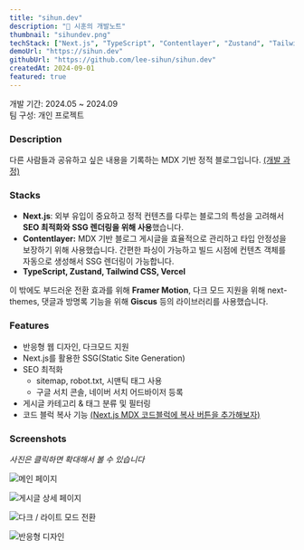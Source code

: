 ```yaml
---
title: "sihun.dev"
description: "💫 시훈의 개발노트"
thumbnail: "sihundev.png"
techStack: ["Next.js", "TypeScript", "Contentlayer", "Zustand", "Tailwind CSS", "Vercel"]
demoUrl: "https://sihun.dev"
githubUrl: "https://github.com/lee-sihun/sihun.dev"
createdAt: 2024-09-01
featured: true
---
```

개발 기간: 2024.05 ~ 2024.09  
팀 구성: 개인 프로젝트

### Description

 다른 사람들과 공유하고 싶은 내용을 기록하는 MDX 기반 정적 블로그입니다. [(개발 과정)](https://sihun.dev/blog/nextjs_mdx_blog)

### Stacks

- **Next.js**: 외부 유입이 중요하고 정적 컨텐츠를 다루는 블로그의 특성을 고려해서 **SEO 최적화와 SSG 렌더링을 위해 사용**했습니다.
- **Contentlayer:**  MDX 기반 블로그 게시글을 효율적으로 관리하고 타입 안정성을 보장하기 위해 사용했습니다. 간편한 파싱이 가능하고 빌드 시점에 컨텐츠 객체를 자동으로 생성해서 SSG 렌더링이 가능합니다.
- **TypeScript, Zustand, Tailwind CSS, Vercel**

 이 밖에도 부드러운 전환 효과를 위해 **Framer Motion**, 다크 모드 지원을 위해 next-themes, 댓글과 방명록 기능을 위해 **Giscus** 등의 라이브러리를 사용했습니다. 

### Features

- 반응형 웹 디자인, 다크모드 지원
- Next.js를 활용한 SSG(Static Site Generation)
- SEO 최적화
    - sitemap, robot.txt, 시맨틱 태그 사용
    - 구글 서치 콘솔, 네이버 서치 어드바이저 등록
- 게시글 카테고리 & 태그 분류 및 필터링
- 코드 블럭 복사 기능 [(Next.js MDX 코드블럭에 복사 버튼을 추가해보자)](https://sihun.dev/blog/nextjs_codeblock_copybutton)

### Screenshots

*사진은 클릭하면 확대해서 볼 수 있습니다*

![메인 페이지](https://i.postimg.cc/RFb6QNfz/1.webp)

![게시글 상세 페이지](https://i.postimg.cc/3xH1zJfT/2.webp)

![다크 / 라이트 모드 전환](https://i.postimg.cc/HxgnwR6d/Kapture-2025-03-14-at-21-06-21.gif)

![반응형 디자인](https://i.postimg.cc/hvBhcwkf/4.gif)
